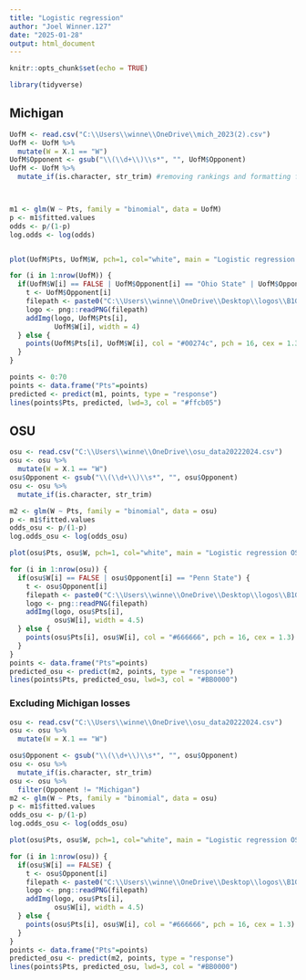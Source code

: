 ```yaml
---
title: "Logistic regression"
author: "Joel Winner.127"
date: "2025-01-28"
output: html_document
---
```


```r
knitr::opts_chunk$set(echo = TRUE)
```

```r
library(tidyverse)
```


## Michigan
```r
UofM <- read.csv("C:\\Users\\winne\\OneDrive\\mich_2023(2).csv")
UofM <- UofM %>% 
  mutate(W = X.1 == "W")
UofM$Opponent <- gsub("\\(\\d+\\)\\s*", "", UofM$Opponent)
UofM <- UofM %>%
  mutate_if(is.character, str_trim) #removing rankings and formatting for opponent names



m1 <- glm(W ~ Pts, family = "binomial", data = UofM)
p <- m1$fitted.values
odds <- p/(1-p)
log.odds <- log(odds)


plot(UofM$Pts, UofM$W, pch=1, col="white", main = "Logistic regression UofM football 2021-2023", xlab = "Michigan's Points Scored", ylab = "Win Probability")

for (i in 1:nrow(UofM)) {
  if(UofM$W[i] == FALSE | UofM$Opponent[i] == "Ohio State" | UofM$Opponent[i] == "Michigan State") {
    t <- UofM$Opponent[i]
    filepath <- paste0("C:\\Users\\winne\\OneDrive\\Desktop\\logos\\B1G_Logos - Copy\\",t,".png")
    logo <- png::readPNG(filepath)
    addImg(logo, UofM$Pts[i],
           UofM$W[i], width = 4)
  } else {
    points(UofM$Pts[i], UofM$W[i], col = "#00274c", pch = 16, cex = 1.3)
  }
}

points <- 0:70
points <- data.frame("Pts"=points)
predicted <- predict(m1, points, type = "response")
lines(points$Pts, predicted, lwd=3, col = "#ffcb05")
```


## OSU

```r
osu <- read.csv("C:\\Users\\winne\\OneDrive\\osu_data20222024.csv")
osu <- osu %>% 
  mutate(W = X.1 == "W")
osu$Opponent <- gsub("\\(\\d+\\)\\s*", "", osu$Opponent)
osu <- osu %>%
  mutate_if(is.character, str_trim)

m2 <- glm(W ~ Pts, family = "binomial", data = osu)
p <- m1$fitted.values
odds_osu <- p/(1-p)
log.odds_osu <- log(odds_osu)

plot(osu$Pts, osu$W, pch=1, col="white", main = "Logistic regression OSU football 2022-2024", xlab = "OSU's Points Scored", ylab = "Win Probability")

for (i in 1:nrow(osu)) {
  if(osu$W[i] == FALSE | osu$Opponent[i] == "Penn State") {
    t <- osu$Opponent[i]
    filepath <- paste0("C:\\Users\\winne\\OneDrive\\Desktop\\logos\\B1G_Logos - Copy\\",t,".png")
    logo <- png::readPNG(filepath)
    addImg(logo, osu$Pts[i],
           osu$W[i], width = 4.5)
  } else {
    points(osu$Pts[i], osu$W[i], col = "#666666", pch = 16, cex = 1.3)
  }
}
points <- data.frame("Pts"=points)
predicted_osu <- predict(m2, points, type = "response")
lines(points$Pts, predicted_osu, lwd=3, col = "#BB0000")
```


### Excluding Michigan losses

```r
osu <- read.csv("C:\\Users\\winne\\OneDrive\\osu_data20222024.csv")
osu <- osu %>% 
  mutate(W = X.1 == "W")

osu$Opponent <- gsub("\\(\\d+\\)\\s*", "", osu$Opponent)
osu <- osu %>%
  mutate_if(is.character, str_trim)
osu <- osu %>%
  filter(Opponent != "Michigan")
m2 <- glm(W ~ Pts, family = "binomial", data = osu)
p <- m1$fitted.values
odds_osu <- p/(1-p)
log.odds_osu <- log(odds_osu)

plot(osu$Pts, osu$W, pch=1, col="white", main = "Logistic regression OSU football 2022-2024", xlab = "OSU's Points Scored", ylab = "Win Probability")

for (i in 1:nrow(osu)) {
  if(osu$W[i] == FALSE) {
    t <- osu$Opponent[i]
    filepath <- paste0("C:\\Users\\winne\\OneDrive\\Desktop\\logos\\B1G_Logos - Copy\\",t,".png")
    logo <- png::readPNG(filepath)
    addImg(logo, osu$Pts[i],
           osu$W[i], width = 4.5)
  } else {
    points(osu$Pts[i], osu$W[i], col = "#666666", pch = 16, cex = 1.3)
  }
}
points <- data.frame("Pts"=points)
predicted_osu <- predict(m2, points, type = "response")
lines(points$Pts, predicted_osu, lwd=3, col = "#BB0000")
```

